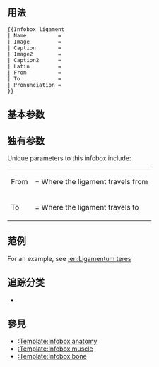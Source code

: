 {{Documentation subpage}}
<!-- Place categories where indicated at the bottom of this page and interwikis at Wikidata (see [[Wikipedia:Wikidata]]) -->
{{lua|Module:Check for unknown parameters}}
{{Uses Wikidata|P1402}}

== 用法 ==
<pre>
{{Infobox ligament
| Name          = 
| Image         = 
| Caption       = 
| Image2        = 
| Caption2      = 
| Latin         = 
| From          = 
| To            = 
| Pronunciation = 
}}
</pre>

==基本参数==
{{Infobox anatomy/doc/transcludetable}}

==独有参数==
Unique parameters to this infobox include:
{|
|-
| From ||= Where the ligament travels from 
|-
| To ||= Where the ligament travels to
|}

==范例==
For an example, see [[:en:Ligamentum teres]]

== 追踪分类 ==
* {{clc|使用過時參數的醫學信息模板}}

== 參見 ==
* [[:Template:Infobox anatomy]]
* [[:Template:Infobox muscle]]
* [[:Template:Infobox bone]]

<includeonly>{{Sandbox other||
<!-- 本行下加入模板的分類，跨維基連結加入Wikidata（參見[[Wikipedia:Wikidata]]） -->
[[Category:解剖學信息框模板|L]]
[[Category:使用维基数据信息的模板]]
}}</includeonly>